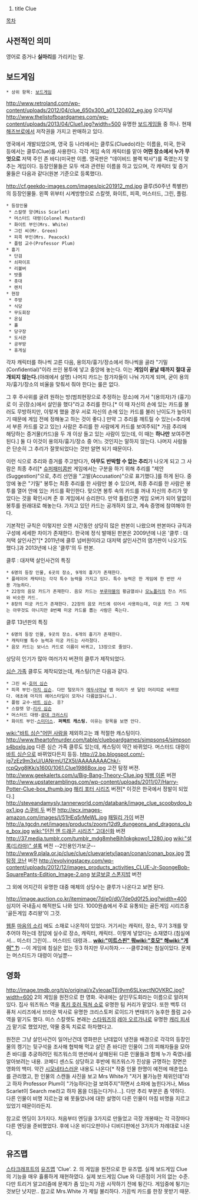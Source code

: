 #title Clue

[[목차]]
== 사전적인 의미 ==
영어로 증거나 '''실마리'''를 가리키는 말.

== 보드게임 ==
 * 상위 항목: [[보드게임]]
http://www.retroland.com/wp-content/uploads/2012/04/clue_650x300_a01_120402_eg.jpg
오리지널
http://www.thelistofboardgames.com/wp-content/uploads/2013/04/Clue1.jpg?width=500
유명한 [[보드게임]]들 중 하나. 현재 [[해즈브로]]에서 저작권을 가지고 판매하고 있다.

영국에서 개발되었으며, 영국 등 나라에서는 클루도(Cluedo)라는 이름을, 미국, 한국 등에서는 클루(Clue)를 사용한다. 각각 게임 속의 캐릭터를 맡아 '''어떤 장소에서 누가 무엇으로''' 저택 주인 존 바디(미국판 이름. 영국판은 "데이비드 블랙 박사")를 죽였는지 맞추는 게임이다. 등장인물들은 모두 색과 관련된 이름을 하고 있으며, 각 캐릭터 및 증거물들은 다음과 같다(원본 기준으로 등록했다).

http://cf.geekdo-images.com/images/pic201912_md.jpg
클루(50주년 특별판)의 등장인물들. 왼쪽 위부터 시계방향으로 스칼렛, 화이트, 피콕, 머스터드, 그린, 플럼.

 * 등장인물
  * 스칼렛 양(Miss Scarlet)
  * 머스터드 대령(Colonel Mustard)
  * 화이트 부인(Mrs. White)
  * 그린 씨(Mr. Green)
  * 피콕 부인(Mrs. Peacock)
  * 플럼 교수(Professor Plum)
 * 흉기
  * 단검
  * 쇠파이프
  * 리볼버
  * 밧줄
  * 촛대
  * 렌치
 * 현장
  * 주방
  * 식당
  * 무도회장
  * 온실
  * 홀
  * 당구장
  * 도서관
  * 공부방
  * 휴게실

각자 캐릭터를 하나씩 고른 다음, 용의자/흉기/장소에서 하나씩을 골라 "기밀(Confidential)"이라 쓰인 봉투에 넣고 중앙에 놓는다. 이는 '''게임이 끝날 때까지 절대 공개되지 않는다.'''(아래에서 설명) 나머지 카드는 참가자들이 나눠 가지게 되며, 굳이 용의자/흉기/장소의 비율을 맞춰서 줘야 한다는 룰은 없다.

그 후 주사위를 굴려 원하는 방(범죄현장으로 추정하는 장소)에 가서 "(용의자)가 (흉기)로 이 곳(장소)에서 살인을 했다"라고 추리를 한다.[* 이 때 자신의 손에 있는 카드를 불러도 무방하지만, 이렇게 했을 경우 서로 자신의 손에 있는 카드를 불러 난이도가 높아지기 때문에 게임 전에 정해놓고 하는 것이 좋다.] 만약 그 추리를 깨트릴 수 있는(=추리에서 부른 카드를 갖고 있는) 사람은 추리를 한 사람에게 카드를 보여주되[* 가끔 추리에 해당하는 증거물(카드)을 두 개 이상 들고 있는 사람이 있는데, 이 때는 '''하나만''' 보여주면 된다.] 둘 다 이것이 용의자/흉기/장소 중 어느 것인지는 말하지 않는다. 나머지 사람들은 단순히 그 추리가 잘못되었다는 것만 알면 되기 때문이다.

이런 식으로 추리와 증거를 주고받다가, '''아무도 반박할 수 없는 추리'''가 나오게 되고 그 사람은 최종 추리[* [[슈퍼패미콤]]판 게임에서는 구분을 하기 위해 추리를 "제안(Suggestion)"으로, 추리 선언을 "고발(Accusation)"으로 표기했다.]를 하게 된다. 중앙에 놓은 "기밀" 봉투는 최종 추리를 한 사람만 볼 수 있으며, 최종 추리를 한 사람은 봉투를 열어 안에 있는 카드를 확인한다. 맞으면 봉투 속의 카드를 꺼내 자신의 추리가 맞았다는 것을 확인시켜 준 후 게임에서 승리한다. 만약 틀렸으면 게임 오버가 되어 말없이 봉투를 원래대로 해놓는다. 가지고 있던 카드는 공개하지 않고, 계속 증명에 참여해야 한다.

기본적인 규칙은 이렇지만 오랜 시간동안 상당히 많은 판본이 나왔으며 판본마다 규칙과 구성에 세세한 차이가 존재한다. 한국에 정식 발매된 판본은 2009년에 나온 '클루 : 대저택 살인사건"[* 2011년에 클루 넘버원이라고 대저택 살인사건의 염가판이 나오기도 했다.]과 2013년에 나온 '클루'의 두 판본.

클루 : 대저택 살인사건의 특징
 * 6명의 등장 인물, 6곳의 장소, 9개의 흉기가 존재한다.
 * 플레이어 캐릭터는 각각 특수 능력을 가지고 있다. 특수 능력은 한 게임에 한 번만 사용 가능하다.
 * 22장의 음모 카드가 존재한다. 음모 카드는 [[부루마블]]의 황금열쇠나 [[모노폴리]]의 찬스 카드와 비슷한 카드.
 * 8장의 미궁 카드가 존재한다. 22장의 음모 카드에 섞어서 사용하는데, 미궁 카드 그 자체는 아무것도 아니지만 8번째 미궁 카드를 뽑는 사람은 죽는다.

클루 13년판의 특징
 * 6명의 등장 인물, 9곳의 장소. 6개의 흉기가 존재한다.
 * 캐릭터별 특수 능력과 미궁 카드는 사라졌다.
 * 음모 카드는 보너스 카드로 이름이 바뀌고, 13장으로 줄었다.

상당히 인기가 많아 여러가지 버젼의 클루가 제작되었다.

[[심슨 가족]] 클루도 제작되었는데, 캐스팅(?)은 다음과 같다.
 * 그린 씨-[[호머 심슨]]
 * 피콕 부인-[[마지 심슨]]. 다만 털모자가 [[메두사]]마냥 뱀 머리가 셋 달린 머리띠로 바뀌었다. 애초에 마지의 헤어스타일이 모자나 다름없잖나(…).
 * 플럼 교수-[[바트 심슨]]. 응?
 * 스칼렛 양-[[리사 심슨]]
 * 머스터드 대령-[[광대 크러스티]]
 * 화이트 부인-[[스미더스]]. '''퍼펙트 캐스팅.''' 이유는 항목을 보면 안다.
[[wiki:"바트 심슨"어떤 사람]]을 제외하고는 꽤 적절한 캐스팅이다.
http://www.theartofmurder.com/table/clueboardgames/simpsons4/simpsons4boxlg.jpg
다른 심슨 가족 클루도 있는데, 캐스팅이 약간 바뀌었다. 머스터드 대령이 [[바트 심슨]]으로 바뀌었다든지 등등.
http://2.bp.blogspot.com/-ig7zEz9m3xU/UANrmU1ZX5I/AAAAAAAAChk/-rcpQyg8lKk/s1600/1061.Clue1986Box.jpg
고전 탐정 버젼.
http://www.geekalerts.com/u/Big-Bang-Theory-Clue.jpg
[[빅뱅 이론]] 버젼
http://www.upstateramblings.com/wp-content/uploads/2011/07/Harry-Potter-Clue-box_thumb.jpg
[[해리 포터 시리즈]] 버젼[* 이것은 한국에서 정발이 되었다.]
http://steveandamysly.tannerworld.com/databank/image_clue_scoobydoo_box1.jpg
[[스쿠비 두]] 버젼
http://ecx.images-amazon.com/images/I/51HEq5rMeWL.jpg
[[패밀리 가이]] 버젼
http://a.tgcdn.net/images/products/zoom/12d9_dungeons_and_dragons_clue_box.jpg
[[wiki:"던전 앤 드래곤 시리즈" 고대신화]] 버젼
http://37.media.tumblr.com/tumblr_mdg8mheBih1qkgkowo1_1280.jpg
[[wiki:"셜록(드라마)" 셜록]] 버전 --2인용인가보군--
http://www9.plala.or.jp/clue/clue/cluevariety/japan/conan/conan_box.jpg
[[명탐정 코난]] 버전
http://evolvingstacey.com/wp-content/uploads/2012/12/images_products_activities_CLUE-Jr-SpongeBob-SquarePants-Edition_Image-2.png
[[보글보글 스폰지밥]] 버전

그 외에 어지간히 유명한 대중 매체의 상당수는 클루가 나온다고 보면 된다.

http://image.auction.co.kr/itemimage/7d/e0/d0/7de0d0f25.jpg?width=400
심지어 국내출시 해적판도 나와 있다. 1000원숍에서 주로 유통되는 골든게임 시리즈중 '골든게임 추리왕'이 그것. 

[[웹툰]] [[마음의 소리]] 에도 소재로 나온적이 있었다. 거기서는 캐릭터, 장소, 무기 3개를 맞추어야 하는데 정답에 실수로 장소, 캐릭터, 캐릭터.. 이렇게 넣었다는 소재였다.(침실에서... 미스터 그린이... 머스터드 대령과... '''[[wiki:"미트스핀" 뭐]][[wiki:"호모" 해]][[wiki:"게이" ?]]''') --이 게임에 침실은 없는 듯3 하지만 무시하자.-- --클루2에는 침실이있다. 문제는 머스티드가 대령이 아닐뿐--

== 영화 ==
http://image.tmdb.org/t/p/original/xZyleoapTEj9vm6SLkwctNOVKRC.jpg?width=600
2의 게임을 원전으로 한 영화.  국내에는 살인무도회라는 이름으로 알려져있다. 집사 워즈워스 역을 [[록키 호러 픽쳐 쇼]]로 유명한 팀 커리가 맡았다. 또한 백투 더 퓨처 시리즈에서 브라운 박사로 유명한 크리스토퍼 로이드가 변태끼가 농후한 플럼 교수 역을 맡기도 했다. 미스 스칼렛도 본래는 [[스타워즈]]의 [[레아 오르가나]]로 유명한 [[캐리 피셔]]가 맡기로 했었지만, 약물 중독 치료로 하차했다고.

원전은 그냥 살인사건이 일어난건데 영화판은 난데없이 냉전을 배경으로 각각의 등장인물의 켕기는 뒷구석을 조사해 협박해 먹고 살던 존 바디란 인물이 그의 피해자들을 모아 존 바디를 추궁하려던 워즈워스의 맨션에서 살해된뒤 다른 인물들과 함께 누가 죽였나를 알아보려는 내용.  코메디 센스도 상당하고 후반에 워즈워스가 진상을 규명하는 장면은 영화의 백미. 약간 [[시모네타]]스러운 내용도 나온다[* 작중 인물 한명이 예전에 매춘업소를 관리했고, 한 인물의 스캔들 사진을 보고 Mrs White가 "저거 불가능한 체위인데"라고 하자 Professor Plum이 "가능하다는걸 보여주지"하면서 소파에 눕힌다거나, Miss Scarlet이 Search me라고 하자 몸을 더듬는다거나...].  다만 추리 부분은 좀 약하다.  다른 인물이 비명 지르는걸 왜 못들었나에 대한 설명이 다른 인물이 마침 비명을 지르고 있었기 때문이라든지.

참고로 엔딩이 3가지다.  처음부터 엔딩을 3가지로 만들었고 극장 개봉때는 각 극장마다 다른 엔딩을 준비했었다.  후에 나온 비디오판이나 디비디판에선 3가지가 차례대로 나온다.

== 유즈맵 ==
[[스타크래프트]]의 [[유즈맵]] 'Clue'.
2. 의 게임을 원전으로 한 유즈맵. 실제 보드게임 Clue의 기능을 매우 휼륭하게 재현하였다. 실제 보드게임 Clue 와 다른점이 거의 없는 수준. 다만 트리거 알고리즘에 문제가 좀 있는지 가끔 시작하기 전에 튕긴다. 게임중에 튕기는것보단 낫지만..
참고로 Mrs.White 가 제일 불리하다. 가끔씩 카드를 한장 못받기 때문.
